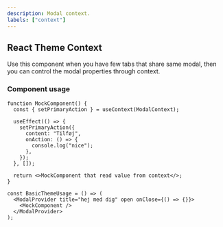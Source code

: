```yaml
---
description: Modal context.
labels: ["context"]
---
```


## React Theme Context

Use this component when you have few tabs that share same modal, then you can control the modal properties through context.

### Component usage

```tsx
function MockComponent() {
  const { setPrimaryAction } = useContext(ModalContext);

  useEffect(() => {
    setPrimaryAction({
      content: "Tilføj",
      onAction: () => {
        console.log("nice");
      },
    });
  }, []);

  return <>MockComponent that read value from context</>;
}

const BasicThemeUsage = () => (
  <ModalProvider title="hej med dig" open onClose={() => {}}>
    <MockComponent />
  </ModalProvider>
);
```
